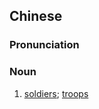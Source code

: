 {{also|军兵}}
==Chinese==
{{zh-forms|s=军兵}}

===Pronunciation===
{{zh-pron
|m=jūnbīng
|h=pfs=kiûn-pîn
|cat=n
}}

===Noun===
{{zh-noun}}

# [[soldier]]s; [[troop]]s